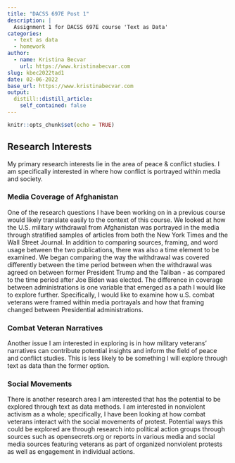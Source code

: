```yaml
---
title: "DACSS 697E Post 1"
description: |
  Assignment 1 for DACSS 697E course 'Text as Data'
categories:
  - text as data
  - homework
author:
  - name: Kristina Becvar
    url: https://www.kristinabecvar.com
slug: kbec2022tad1
date: 02-06-2022
base_url: https://www.kristinabecvar.com
output:
  distill::distill_article:
    self_contained: false
---
```


```r
knitr::opts_chunk$set(echo = TRUE)
```

## Research Interests

My primary research interests lie in the area of peace & conflict studies. I am specifically interested in where how conflict is portrayed within media and society. 

### Media Coverage of Afghanistan

One of the research questions I have been working on in a previous course would likely translate easily to the context of this course. We looked at how the U.S. military withdrawal from Afghanistan was portrayed in the media through stratified samples of articles from both the New York Times and the Wall Street Journal. In addition to comparing sources, framing, and word usage between the two publications, there was also a time element to be examined. We began comparing the way the withdrawal was covered differently between the time period between when the withdrawal was agreed on between former President Trump and the Taliban - as compared to the time period after Joe Biden was elected. The difference in coverage between administrations is one variable that emerged as a path I would like to explore further. Specifically, I would like to examine how u.S. combat veterans were framed within media portrayals and how that framing changed between Presidential administrations.

### Combat Veteran Narratives

Another issue I am interested in exploring is in how military veterans' narratives can contribute potential insights and inform the field of peace and conflict studies. This is less likely to be something I will explore through text as data than the former option.

### Social Movements

There is another research area I am interested that has the potential to be explored through text as data methods. I am interested in nonviolent activism as a whole; specifically, I have been looking at how combat veterans interact with the social movements of protest. Potential ways this could be explored are through research into political action groups through sources such as opensecrets.org or reports in various media and social media sources featuring veterans as part of organized nonviolent protests as well as engagement in individual actions.



